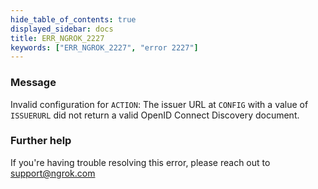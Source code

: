 ```yaml
---
hide_table_of_contents: true
displayed_sidebar: docs
title: ERR_NGROK_2227
keywords: ["ERR_NGROK_2227", "error 2227"]
---
```


### Message

Invalid configuration for `ACTION`: The issuer URL at `CONFIG` with a value of `ISSUERURL` did not return a valid OpenID Connect Discovery document.

### Further help

If you're having trouble resolving this error, please reach out to [support@ngrok.com](mailto:support@ngrok.com?subject=Help%20with%20ERR_NGROK_2227)
